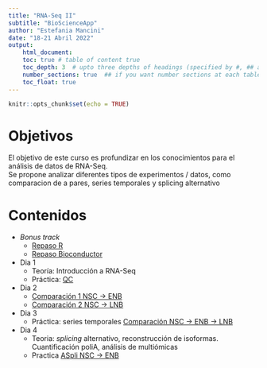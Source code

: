 ```yaml
---
title: "RNA-Seq II"
subtitle: "BioScienceApp"
author: "Estefania Mancini"
date: "18-21 Abril 2022"
output:
    html_document:
    toc: true # table of content true
    toc_depth: 3  # upto three depths of headings (specified by #, ## and ###)
    number_sections: true  ## if you want number sections at each table header
    toc_float: true
---
```


```r
knitr::opts_chunk$set(echo = TRUE)
```

# Objetivos
El objetivo de este curso es profundizar en  los conocimientos  para el análisis de datos de RNA-Seq.  
Se propone analizar diferentes tipos de experimentos / datos, como comparacion de a pares, series temporales y splicing alternativo 

# Contenidos

* _Bonus track_
    *  [Repaso R](R.html)
    *  [Repaso Bioconductor](bioc.html)

* Dia 1 
    * Teoría: Introducción a RNA-Seq
    * Práctica: [QC](pca1.html)

* Dia 2 
    * [Comparación 1 NSC -> ENB](pca2a.html) 
    * [Comparación 2 NSC -> LNB](pca2b.html) 

* Dia 3
    * Práctica: series temporales [Comparación NSC -> ENB -> LNB  ](pca3.html)

* Dia 4 
    * Teoria: _splicing_ alternativo, reconstrucción de isoformas. Cuantificación poliA, análisis de multiómicas 
    * Practica [ASpli NSC -> ENB](pca4.html)
    
    
    
